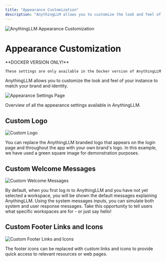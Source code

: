 ```yaml
---
title: "Appearance Customization"
description: "AnythingLLM allows you to customize the look and feel of your instance to match your brand and identity."
---
```



<Image
  src="/images/features/customization/thumbnail.png" 
  height={1080} 
  width={1920} 
  quality={100}
  alt="AnythingLLM Appearance Customization"
/>


# Appearance Customization

<Callout type="info" emoji="️💡">
  **DOCKER VERSION ONLY!**

    These settings are only available in the Docker version of AnythingLLM
</Callout>

AnythingLLM allows you to customize the look and feel of your instance to match your brand and identity.

<Image
  src="/images/features/customization/appearance-settings-page.png" 
  height={1080} 
  width={1920} 
  quality={100}
  alt="Appearance Settings Page"
/>

Overview of all the appearance settings available in AnythingLLM.


## Custom Logo

<Image
  src="/images/features/customization/custom-logo.png" 
  height={1080} 
  width={1920} 
  quality={100}
  alt="Custom Logo"
/>

You can replace the AnythingLLM branded logo that appears on the login page and throughout the app with your own brand's logo. In this example, we have used a green square image for demonstration purposes.


## Custom Welcome Messages

<Image
  src="/images/features/customization/custom-welcome-messages.png" 
  height={1080} 
  width={1920} 
  quality={100}
  alt="Custom Welcome Messages"
/>

By default, when you first log in to AnythingLLM and you have not yet selected a workspace, you will be shown the default messages explaining AnythingLLM. Using the system messages inputs, you can simulate both system and user response messages. Take this opportunity to tell users what specific workspaces are for - or just say hello!


## Custom Footer Links and Icons

<Image
  src="/images/features/customization/custom-footer-links-and-icons.png" 
  height={1080} 
  width={1920} 
  quality={100}
  alt="Custom Footer Links and Icons"
/>

The footer icons can be replaced with custom links and icons to provide quick access to relevant resources or web pages.